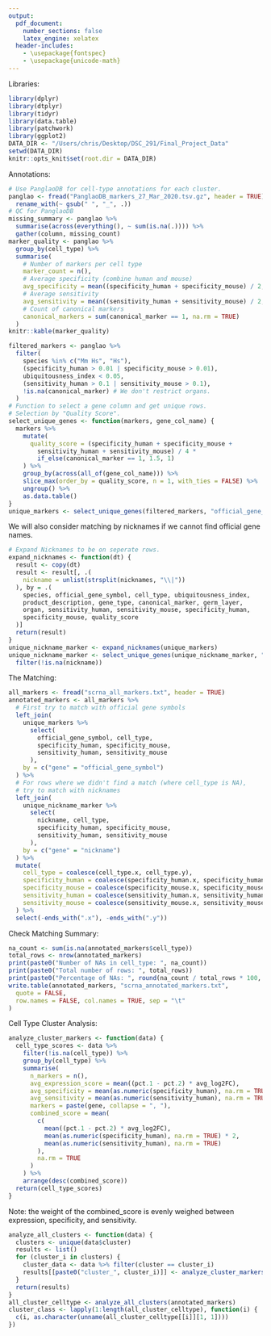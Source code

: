 ```yaml
---
output:
  pdf_document:
    number_sections: false
    latex_engine: xelatex
  header-includes:
    - \usepackage{fontspec}
    - \usepackage{unicode-math}
---
```


Libraries:
```r
library(dplyr)
library(dtplyr)
library(tidyr)
library(data.table)
library(patchwork)
library(ggplot2)
DATA_DIR <- "/Users/chris/Desktop/DSC_291/Final_Project_Data"
setwd(DATA_DIR)
knitr::opts_knit$set(root.dir = DATA_DIR)
```

Annotations:
```r
# Use PanglaoDB for cell-type annotations for each cluster.
panglao <- fread("PanglaoDB_markers_27_Mar_2020.tsv.gz", header = TRUE) %>%
  rename_with(~ gsub(" ", "_", .))
# QC for PanglaoDB
missing_summary <- panglao %>%
  summarise(across(everything(), ~ sum(is.na(.)))) %>%
  gather(column, missing_count)
marker_quality <- panglao %>%
  group_by(cell_type) %>%
  summarise(
    # Number of markers per cell type
    marker_count = n(),
    # Average specificity (combine human and mouse)
    avg_specificity = mean((specificity_human + specificity_mouse) / 2, na.rm = TRUE),
    # Average sensitivity
    avg_sensitivity = mean((sensitivity_human + sensitivity_mouse) / 2, na.rm = TRUE),
    # Count of canonical markers
    canonical_markers = sum(canonical_marker == 1, na.rm = TRUE)
  )
knitr::kable(marker_quality)
```

\newpage

```r
filtered_markers <- panglao %>%
  filter(
    species %in% c("Mm Hs", "Hs"),
    (specificity_human > 0.01 | specificity_mouse > 0.01),
    ubiquitousness_index < 0.05,
    (sensitivity_human > 0.1 | sensitivity_mouse > 0.1),
    !is.na(canonical_marker) # We don't restrict organs.
  )
# Function to select a gene column and get unique rows.
# Selection by "Quality Score".
select_unique_genes <- function(markers, gene_col_name) {
  markers %>%
    mutate(
      quality_score = (specificity_human + specificity_mouse +
        sensitivity_human + sensitivity_mouse) / 4 *
        if_else(canonical_marker == 1, 1.5, 1)
    ) %>%
    group_by(across(all_of(gene_col_name))) %>%
    slice_max(order_by = quality_score, n = 1, with_ties = FALSE) %>%
    ungroup() %>%
    as.data.table()
}
unique_markers <- select_unique_genes(filtered_markers, "official_gene_symbol")
```

We will also consider matching by nicknames if we cannot find official gene names.
```r
# Expand Nicknames to be on seperate rows.
expand_nicknames <- function(dt) {
  result <- copy(dt)
  result <- result[, .(
    nickname = unlist(strsplit(nicknames, "\\|"))
  ), by = .(
    species, official_gene_symbol, cell_type, ubiquitousness_index,
    product_description, gene_type, canonical_marker, germ_layer,
    organ, sensitivity_human, sensitivity_mouse, specificity_human,
    specificity_mouse, quality_score
  )]
  return(result)
}
unique_nickname_marker <- expand_nicknames(unique_markers)
unique_nickname_marker <- select_unique_genes(unique_nickname_marker, "nickname") %>%
  filter(!is.na(nickname))
```

The Matching:
```r
all_markers <- fread("scrna_all_markers.txt", header = TRUE)
annotated_markers <- all_markers %>%
  # First try to match with official gene symbols
  left_join(
    unique_markers %>%
      select(
        official_gene_symbol, cell_type,
        specificity_human, specificity_mouse,
        sensitivity_human, sensitivity_mouse
      ),
    by = c("gene" = "official_gene_symbol")
  ) %>%
  # For rows where we didn't find a match (where cell_type is NA),
  # try to match with nicknames
  left_join(
    unique_nickname_marker %>%
      select(
        nickname, cell_type,
        specificity_human, specificity_mouse,
        sensitivity_human, sensitivity_mouse
      ),
    by = c("gene" = "nickname")
  ) %>%
  mutate(
    cell_type = coalesce(cell_type.x, cell_type.y),
    specificity_human = coalesce(specificity_human.x, specificity_human.y),
    specificity_mouse = coalesce(specificity_mouse.x, specificity_mouse.y),
    sensitivity_human = coalesce(sensitivity_human.x, sensitivity_human.y),
    sensitivity_mouse = coalesce(sensitivity_mouse.x, sensitivity_mouse.y)
  ) %>%
  select(-ends_with(".x"), -ends_with(".y"))
```

Check Matching Summary:
```r
na_count <- sum(is.na(annotated_markers$cell_type))
total_rows <- nrow(annotated_markers)
print(paste0("Number of NAs in cell_type: ", na_count))
print(paste0("Total number of rows: ", total_rows))
print(paste0("Percentage of NAs: ", round(na_count / total_rows * 100, 2), "%"))
write.table(annotated_markers, "scrna_annotated_markers.txt",
  quote = FALSE,
  row.names = FALSE, col.names = TRUE, sep = "\t"
)
```

Cell Type Cluster Analysis:
```r
analyze_cluster_markers <- function(data) {
  cell_type_scores <- data %>%
    filter(!is.na(cell_type)) %>%
    group_by(cell_type) %>%
    summarise(
      n_markers = n(),
      avg_expression_score = mean((pct.1 - pct.2) * avg_log2FC),
      avg_specificity = mean(as.numeric(specificity_human), na.rm = TRUE),
      avg_sensitivity = mean(as.numeric(sensitivity_human), na.rm = TRUE),
      markers = paste(gene, collapse = ", "),
      combined_score = mean(
        c(
          mean((pct.1 - pct.2) * avg_log2FC),
          mean(as.numeric(specificity_human), na.rm = TRUE) * 2,
          mean(as.numeric(sensitivity_human), na.rm = TRUE)
        ),
        na.rm = TRUE
      )
    ) %>%
    arrange(desc(combined_score))
  return(cell_type_scores)
}
```
Note: the weight of the combined_score is evenly weighed between expression, specificity, and sensitivity.

```r
analyze_all_clusters <- function(data) {
  clusters <- unique(data$cluster)
  results <- list()
  for (cluster_i in clusters) {
    cluster_data <- data %>% filter(cluster == cluster_i)
    results[[paste0("cluster_", cluster_i)]] <- analyze_cluster_markers(cluster_data)
  }
  return(results)
}
all_cluster_celltype <- analyze_all_clusters(annotated_markers)
cluster_class <- lapply(1:length(all_cluster_celltype), function(i) {
  c(i, as.character(unname(all_cluster_celltype[[i]][1, 1])))
})
```

